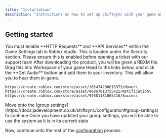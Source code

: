 ```yaml
---
title: "Installation"
description: "Instructions on how to set up ShiftSync with your game and organisation. Follow for step by step details on how to install the system correctly"
---
```


## Getting started

<Note>
  You must enable **HTTP Requests** and **API Services** within the Game Settings tab in Roblox studio. This is located under the Security section. Please ensure this is enabled before opening a ticket with our support team
</Note>

<Steps>
  <Step title="Drag and drop the .RBXM ShiftSync file into workspace">
    After downloading the product, you will be given a RBXM file. Drag this into Workspace of your game
  </Step>
  <Step title="Get the sound effects">
    Head to the links below, and click the **Get Audio** button and add them to your inventory. This will allow you to hear them in-game.

    https://create.roblox.com/store/asset/105474290615373/Hover\
    https://create.roblox.com/store/asset/96867813755421/Notification\
    https://create.roblox.com/store/asset/97881181065416/Success
  </Step>
  <Step title="Configure your group and role settings">
    Move onto the [group settings](https://docs.jadevelopment.co.uk/shiftsync/configuration#group-settings) to continue
  </Step>
  <Step title="All done!">
    Once you have updated your group settings, you will be able to use the system as it is in its current state
  </Step>
</Steps>

Now, continue onto the rest of the [configuration](https://docs.jadevelopment.co.uk/shiftsync/configuration) process.
